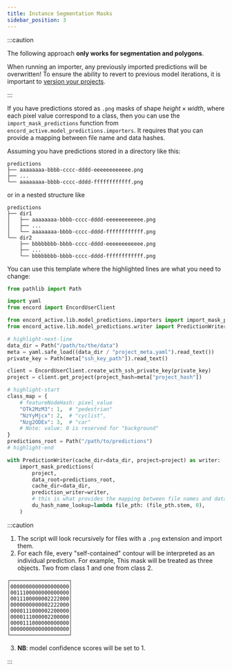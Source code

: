 ```yaml
---
title: Instance Segmentation Masks
sidebar_position: 3
---
```


:::caution

The following approach **only works for segmentation and polygons**.

When running an importer, any previously imported predictions will be overwritten!
To ensure the ability to revert to previous model iterations, it is important to [version your projects][project-versioning]. 

:::

If you have predictions stored as `.png` masks of shape $height \times width$, where each pixel value correspond to a class,
then you can use the `import_mask_predictions` function from `encord_active.model_predictions.importers`.
It requires that you can provide a mapping between file name and data hashes.

Assuming you have predictions stored in a directory like this:

```
predictions
├── aaaaaaaa-bbbb-cccc-dddd-eeeeeeeeeeee.png
├── ...
└── aaaaaaaa-bbbb-cccc-dddd-ffffffffffff.png
```

or in a nested structure like

```
predictions
├── dir1
│   ├── aaaaaaaa-bbbb-cccc-dddd-eeeeeeeeeeee.png
│   ├── ...
│   └── aaaaaaaa-bbbb-cccc-dddd-ffffffffffff.png
└── dir2
    ├── bbbbbbbb-bbbb-cccc-dddd-eeeeeeeeeeee.png
    ├── ...
    └── bbbbbbbb-bbbb-cccc-dddd-ffffffffffff.png
```

You can use this template where the highlighted lines are what you need to change:

```python
from pathlib import Path

import yaml
from encord import EncordUserClient

from encord_active.lib.model_predictions.importers import import_mask_predictions
from encord_active.lib.model_predictions.writer import PredictionWriter

# highlight-next-line
data_dir = Path("/path/to/the/data")
meta = yaml.safe_load((data_dir / "project_meta.yaml").read_text())
private_key = Path(meta["ssh_key_path"]).read_text()

client = EncordUserClient.create_with_ssh_private_key(private_key)
project = client.get_project(project_hash=meta["project_hash"])

# highlight-start
class_map = {
    # featureNodeHash: pixel_value
    "OTk2MzM3": 1,  # "pedestrian"
    "NzYyMjcx": 2,  # "cyclist",
    "Nzg2ODEx": 3,  # "car"
    # Note: value: 0 is reserved for "background"
}
predictions_root = Path("/path/to/predictions")
# highlight-end

with PredictionWriter(cache_dir=data_dir, project=project) as writer:
    import_mask_predictions(
        project,
        data_root=predictions_root,
        cache_dir=data_dir,
        prediction_writer=writer,
        # this is what provides the mapping between file names and data hashes:
        du_hash_name_lookup=lambda file_pth: (file_pth.stem, 0),
    )
```

:::caution

1. The script will look recursively for files with a `.png` extension and import them.
2. For each file, every "self-contained" contour will be interpreted as an individual prediction.
   For example, This mask will be treated as three objects. Two from class 1 and one from class 2.

```
┌───────────────────┐
│0000000000000000000│
│0011100000000000000│
│0011100000002222000│
│0000000000002222000│
│0000111000002200000│
│0000111000002200000│
│0000111000000000000│
│0000000000000000000│
└───────────────────┘
```

3. **NB**: model confidence scores will be set to 1.

:::

[project-versioning]: ../../user-guide/versioning
